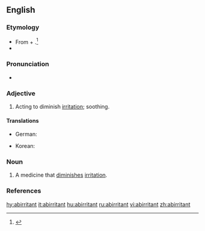 ==English==

===Etymology===
* From {{etyl|la|en}} {{term|ab||from|lang=la}} + {{term/t|la|irrītō||to irritate}}.<ref name=Taber>{{reference-book | last =| first = | authorlink =  | coauthors =  | editor =Thomas, Clayton L.  | others =  | title =Taber's Encyclopedic Medical Dictionary | origdate =  | origyear = 1940| origmonth =  | url =  | format =  | accessdate =  | accessyear =  | accessmonth =  | edition = 5th | date =  | year =1993| month =  | publisher =F. A. Davis Company  | location =Philadelphia, PA | language =  | id =  | doi = | isbn =0-8036-8313-8 | lccn = | ol = | pages =6| chapter =  | chapterurl =  | quote =}}</ref>
* {{prefix|ab|irritant}}

===Pronunciation===
* {{a|US}} {{IPA|/æbˈɪɹ.ɪ.tn̩t/}}

===Adjective===
{{en-adj}}

# {{context|medicine|lang=en}} Acting to diminish [[irritation]]; soothing.

====Translations====
{{trans-top|acting to diminish irritation}}
* German: {{t|de|reizmindernd}}
{{trans-mid}}
* Korean: {{t|ko|항자극성|tr=hangjageukseong|sc=Hang}}
{{trans-bottom}}

===Noun===
{{en-noun}}

# {{context|medicine|lang=en}} A medicine that [[diminish]]es [[irritation]].

===References===
<references/>

[[hy:abirritant]]
[[it:abirritant]]
[[hu:abirritant]]
[[ru:abirritant]]
[[vi:abirritant]]
[[zh:abirritant]]